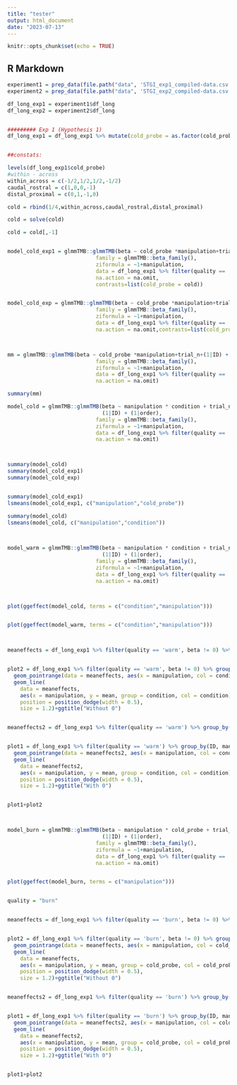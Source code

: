 ```yaml
---
title: "tester"
output: html_document
date: "2023-07-13"
---
```


```r
knitr::opts_chunk$set(echo = TRUE)
```

## R Markdown



```r
experiment1 = prep_data(file.path("data", 'STGI_exp1_compiled-data.csv'))
experiment2 = prep_data(file.path("data", 'STGI_exp2_compiled-data.csv'))

df_long_exp1 = experiment1$df_long
df_long_exp2 = experiment2$df_long


######### Exp 1 (Hypothesis 1)
df_long_exp1 = df_long_exp1 %>% mutate(cold_probe = as.factor(cold_probe), manipulation = as.factor(manipulation))


##constats:

levels(df_long_exp1$cold_probe)
#within - across
within_across = c(-1/2,1/2,1/2,-1/2)
caudal_rostral = c(1,0,0,-1)
distal_proximal = c(0,1,-1,0)

cold = rbind(1/4,within_across,caudal_rostral,distal_proximal)

cold = solve(cold)

cold = cold[,-1]


model_cold_exp1 = glmmTMB::glmmTMB(beta ~ cold_probe *manipulation+trial_n+(1|ID) + (1|order),
                            family = glmmTMB::beta_family(),
                            ziformula = ~1+manipulation,
                            data = df_long_exp1 %>% filter(quality == 'cold'),
                            na.action = na.omit,
                            contrasts=list(cold_probe = cold))


model_cold_exp = glmmTMB::glmmTMB(beta ~ cold_probe *manipulation+trial_n+(1|ID) + (1|order),
                            family = glmmTMB::beta_family(),
                            ziformula = ~1+manipulation,
                            data = df_long_exp1 %>% filter(quality == 'cold'),
                            na.action = na.omit,contrasts=list(cold_probe = cold))



mm = glmmTMB::glmmTMB(beta ~ cold_probe *manipulation+trial_n+(1|ID) + (1|order),
                            family = glmmTMB::beta_family(),
                            ziformula = ~1+manipulation,
                            data = df_long_exp1 %>% filter(quality == 'cold') %>% mutate(cold_probe = relevel(cold_probe, ref = "rostral")),
                            na.action = na.omit)

summary(mm)

model_cold = glmmTMB::glmmTMB(beta ~ manipulation * condition + trial_n +
                              (1|ID) + (1|order),
                            family = glmmTMB::beta_family(),
                            ziformula = ~1+manipulation,
                            data = df_long_exp1 %>% filter(quality == 'cold'),
                            na.action = na.omit) 



summary(model_cold)
summary(model_cold_exp1)
summary(model_cold_exp)


summary(model_cold_exp1)
lsmeans(model_cold_exp1, c("manipulation","cold_probe"))

summary(model_cold)
lsmeans(model_cold, c("manipulation","condition"))
  


model_warm = glmmTMB::glmmTMB(beta ~ manipulation * condition + trial_n +
                              (1|ID) + (1|order),
                            family = glmmTMB::beta_family(),
                            ziformula = ~1+manipulation,
                            data = df_long_exp1 %>% filter(quality == 'warm'),
                            na.action = na.omit) 



plot(ggeffect(model_cold, terms = c("condition","manipulation")))


plot(ggeffect(model_warm, terms = c("condition","manipulation")))



meaneffects = df_long_exp1 %>% filter(quality == 'warm', beta != 0) %>% group_by(manipulation,condition) %>% summarize(mean = mean(beta), se = sd(beta)/sqrt(n()))


plot2 = df_long_exp1 %>% filter(quality == 'warm', beta != 0) %>% group_by(ID, manipulation,condition) %>% summarize(mean = mean(beta)) %>% ggplot(aes(x = manipulation, y = mean, col = condition))+geom_point(position = position_dodge(width = 0.3))+
  geom_pointrange(data = meaneffects, aes(x = manipulation, col = condition, y = mean, ymin = mean-2*se, ymax = mean+2*se), size = 0.5, linewidth = 1.5,position = position_dodge(width = 0.5))+theme_classic()+
  geom_line(
    data = meaneffects,
    aes(x = manipulation, y = mean, group = condition, col = condition),
    position = position_dodge(width = 0.5),
    size = 1.2)+ggtitle("Without 0")


meaneffects2 = df_long_exp1 %>% filter(quality == 'warm') %>% group_by(manipulation,condition) %>% summarize(mean = mean(beta), se = sd(beta)/sqrt(n()))


plot1 = df_long_exp1 %>% filter(quality == 'warm') %>% group_by(ID, manipulation,condition) %>% summarize(mean = mean(beta)) %>% ggplot(aes(x = manipulation, y = mean, col = condition))+geom_point(position = position_dodge(width = 0.3))+
  geom_pointrange(data = meaneffects2, aes(x = manipulation, col = condition, y = mean, ymin = mean-2*se, ymax = mean+2*se), size = 0.5, linewidth = 1.5,position = position_dodge(width = 0.5))+theme_classic()+
  geom_line(
    data = meaneffects2,
    aes(x = manipulation, y = mean, group = condition, col = condition),
    position = position_dodge(width = 0.5),
    size = 1.2)+ggtitle("With 0")


plot1+plot2



model_burn = glmmTMB::glmmTMB(beta ~ manipulation * cold_probe + trial_n +
                              (1|ID) + (1|order),
                            family = glmmTMB::beta_family(),
                            ziformula = ~1+manipulation,
                            data = df_long_exp1 %>% filter(quality == 'burn'),
                            na.action = na.omit) 


plot(ggeffect(model_burn, terms = c("manipulation")))


quality = "burn"


meaneffects = df_long_exp1 %>% filter(quality == 'burn', beta != 0) %>% group_by(manipulation,cold_probe) %>% summarize(mean = mean(beta), se = sd(beta)/sqrt(n()))


plot2 = df_long_exp1 %>% filter(quality == 'burn', beta != 0) %>% group_by(ID, manipulation,cold_probe) %>% summarize(mean = mean(beta)) %>% ggplot(aes(x = manipulation, y = mean, col = cold_probe))+geom_point(position = position_dodge(width = 0.3))+
  geom_pointrange(data = meaneffects, aes(x = manipulation, col = cold_probe, y = mean, ymin = mean-2*se, ymax = mean+2*se), size = 0.5, linewidth = 1.5,position = position_dodge(width = 0.5))+theme_classic()+
  geom_line(
    data = meaneffects,
    aes(x = manipulation, y = mean, group = cold_probe, col = cold_probe),
    position = position_dodge(width = 0.5),
    size = 1.2)+ggtitle("Without 0")


meaneffects2 = df_long_exp1 %>% filter(quality == 'burn') %>% group_by(manipulation,cold_probe) %>% summarize(mean = mean(beta, na.rm = T), se = sd(beta, na.rm =T)/sqrt(n()))


plot1 = df_long_exp1 %>% filter(quality == 'burn') %>% group_by(ID, manipulation,cold_probe) %>% summarize(mean = mean(beta)) %>% ggplot(aes(x = manipulation, y = mean, col = cold_probe))+geom_point(position = position_dodge(width = 0.3))+
  geom_pointrange(data = meaneffects2, aes(x = manipulation, col = cold_probe, y = mean, ymin = mean-2*se, ymax = mean+2*se), size = 0.5, linewidth = 1.5,position = position_dodge(width = 0.5))+theme_classic()+
  geom_line(
    data = meaneffects2,
    aes(x = manipulation, y = mean, group = cold_probe, col = cold_probe),
    position = position_dodge(width = 0.5),
    size = 1.2)+ggtitle("With 0")


plot1+plot2
```




